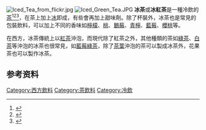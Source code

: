 {{Expand|time=2017-06-23T08:13:44+00:00}}
[[File:Iced_Tea_from_flickr.jpg|thumb]]
[[File:Iced_Green_Tea.JPG|thumb]]
'''冰茶'''或'''冰紅茶'''是一種冷飲的[[茶|茶]]<ref>{{Cite web |url=http://www.ixueshu.com/document/3c4c1fbd8b110533318947a18e7f9386.html |title=吕心泉, 郑振安. "冰茶的研究与开发." 中国乳业 7(1997):10-12. |accessdate=2018-04-27 |archive-date=2018-04-28 |archive-url=https://web.archive.org/web/20180428011907/http://www.ixueshu.com/document/3c4c1fbd8b110533318947a18e7f9386.html |dead-url=no }}</ref><ref>{{Cite web |url=http://www.ixueshu.com/document/a600c0ae4a16a2a6318947a18e7f9386.html |title=丁勇. "冰茶的制作加工." 茶叶机械杂志 1(2000):27-28. |accessdate=2018-04-27 |archive-date=2018-04-28 |archive-url=https://web.archive.org/web/20180428093537/http://www.ixueshu.com/document/a600c0ae4a16a2a6318947a18e7f9386.html |dead-url=no }}</ref><ref>{{Cite web |url=http://www.ixueshu.com/document/2f4be20b816f025c318947a18e7f9386.html |title=翁木森. "茶饮料(冰茶)生产工艺." 福建茶叶 4(2001):54. |accessdate=2018-04-27 |archive-date=2018-04-28 |archive-url=https://web.archive.org/web/20180428011837/http://www.ixueshu.com/document/2f4be20b816f025c318947a18e7f9386.html |dead-url=no }}</ref>，在茶上加上[[冰|冰]]即成，有些會再加上甜味劑。除了杯裝外，冰茶也是常見的包裝飲料，可以加上不同的香味如[[檸檬|檸檬]]、[[桃|桃]]、[[鵝莓|鵝莓]]、[[青檸|青檸]]、[[藍莓|藍莓]]、[[櫻桃|櫻桃]]等。

在西方，冰茶傳統上以[[紅茶|紅茶]]沖泡，而現代除了紅茶之外，其他種類的茶如[[綠茶|綠茶]]、[[白茶|白茶]]等沖泡的冰茶也很常見，如[[藍莓綠茶|藍莓綠茶]]，除了[[茶葉|茶葉]]沖泡的茶可以製成冰茶外，花果茶也可以製作冰茶。

==参考资料==
{{reflist}}

{{commonscat|Iced tea}}
{{Drink-stub}}
{{茶}}

[[Category:西方飲料|Category:西方飲料]]
[[Category:茶飲料|Category:茶飲料]]
[[Category:冷飲|Category:冷飲]]